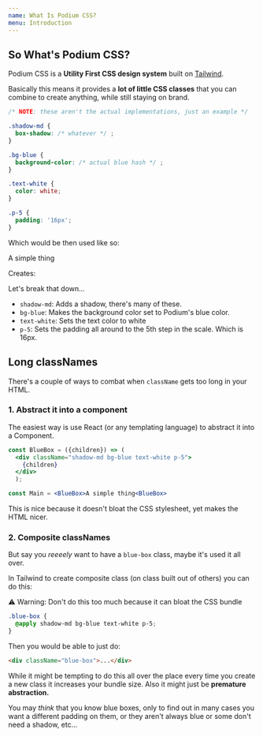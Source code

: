 ```yaml
---
name: What Is Podium CSS?
menu: Introduction
---
```



## So What's Podium CSS?

Podium CSS is a **Utility First CSS design system** built on [Tailwind](https://tailwindcss.com).

Basically this means it provides a **lot of little CSS classes** that you can combine to create anything, while still staying on brand.

```css
/* NOTE: these aren't the actual implementations, just an example */

.shadow-md {
  box-shadow: /* whatever */ ;
}

.bg-blue {
  background-color: /* actual blue hash */ ;
}

.text-white {
  color: white;
}

.p-5 {
  padding: '16px';
}
```

Which would be then used like so:

<Playground>
  <div className="shadow-md bg-blue text-white p-5">A simple thing</div>
</Playground>

Creates:

Let's break that down...

- `shadow-md`: Adds a shadow, there's many of these.
- `bg-blue`: Makes the background color set to Podium's blue color.
- `text-white`: Sets the text color to white
- `p-5`: Sets the padding all around to the 5th step in the scale. Which is 16px.

## Long classNames

There's a couple of ways to combat when `className` gets too long in your HTML.

### 1. Abstract it into a component

The easiest way is use React (or any templating language) to abstract it into a Component.

```jsx
const BlueBox = ({children}) => (
  <div className="shadow-md bg-blue text-white p-5">
    {children}
  </div>
  );

const Main = <BlueBox>A simple thing<BlueBox>
```

This is nice because it doesn't bloat the CSS stylesheet, yet makes the HTML nicer.

### 2. Composite classNames

But say you _reeeely_ want to have a `blue-box` class, maybe it's used it all over.

In Tailwind to create composite class (on class built out of others) you can do this:

<span className="bg-mystic text-red py-3 px-4 rounded my-5 text-center">
  ⚠️ Warning: Don't do this too much because it can bloat the CSS bundle
</span>

```css
.blue-box {
  @apply shadow-md bg-blue text-white p-5;
}
```

Then you would be able to just do:

```html
<div className="blue-box">...</div>
```

While it might be tempting to do this all over the place
every time you create a new class it increases your bundle size.
Also it might just be **premature abstraction.**

You may _think_ that you know blue boxes, only to find out in many cases
you want a different padding on them, or they aren't always blue
or some don't need a shadow, etc...

